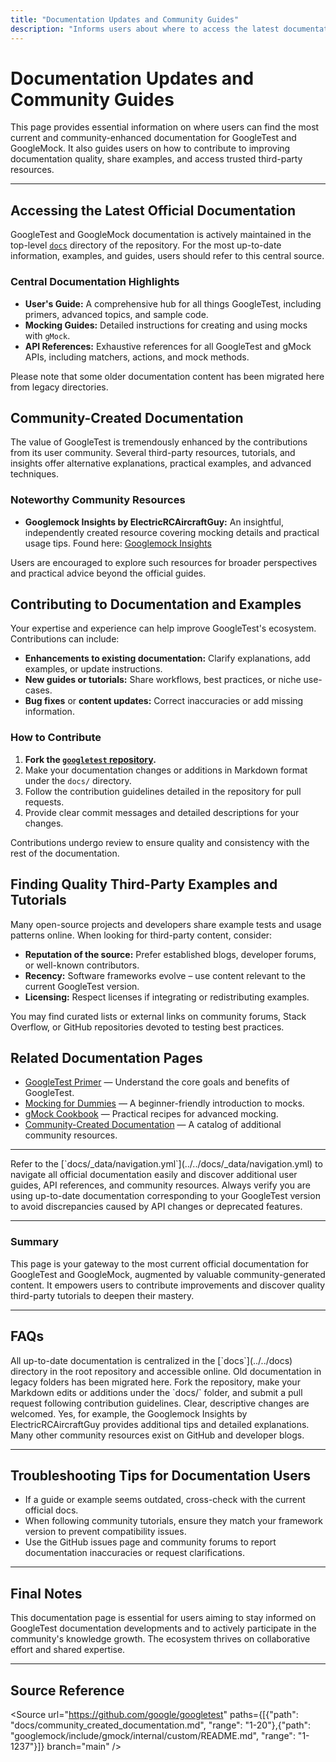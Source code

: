 ```yaml
---
title: "Documentation Updates and Community Guides"
description: "Informs users about where to access the latest documentation, how to contribute improvements or examples, and how to find quality third-party resources."
---
```


# Documentation Updates and Community Guides

This page provides essential information on where users can find the most current and community-enhanced documentation for GoogleTest and GoogleMock. It also guides users on how to contribute to improving documentation quality, share examples, and access trusted third-party resources.

---

## Accessing the Latest Official Documentation

GoogleTest and GoogleMock documentation is actively maintained in the top-level [`docs`](../../docs) directory of the repository. For the most up-to-date information, examples, and guides, users should refer to this central source.

### Central Documentation Highlights

- **User's Guide:** A comprehensive hub for all things GoogleTest, including primers, advanced topics, and sample code.
- **Mocking Guides:** Detailed instructions for creating and using mocks with `gMock`.
- **API References:** Exhaustive references for all GoogleTest and gMock APIs, including matchers, actions, and mock methods.

Please note that some older documentation content has been migrated here from legacy directories.

## Community-Created Documentation

The value of GoogleTest is tremendously enhanced by the contributions from its user community. Several third-party resources, tutorials, and insights offer alternative explanations, practical examples, and advanced techniques.

### Noteworthy Community Resources

- **Googlemock Insights by ElectricRCAircraftGuy:** An insightful, independently created resource covering mocking details and practical usage tips. Found here:
  [Googlemock Insights](https://github.com/ElectricRCAircraftGuy/eRCaGuy_dotfiles/blob/master/googletest/insights.md)

Users are encouraged to explore such resources for broader perspectives and practical advice beyond the official guides.

## Contributing to Documentation and Examples

Your expertise and experience can help improve GoogleTest's ecosystem. Contributions can include:

- **Enhancements to existing documentation:** Clarify explanations, add examples, or update instructions.
- **New guides or tutorials:** Share workflows, best practices, or niche use-cases.
- **Bug fixes** or **content updates:** Correct inaccuracies or add missing information.

### How to Contribute

1. **Fork the [`googletest` repository](https://github.com/google/googletest).**
2. Make your documentation changes or additions in Markdown format under the `docs/` directory.
3. Follow the contribution guidelines detailed in the repository for pull requests.
4. Provide clear commit messages and detailed descriptions for your changes.

Contributions undergo review to ensure quality and consistency with the rest of the documentation.

## Finding Quality Third-Party Examples and Tutorials

Many open-source projects and developers share example tests and usage patterns online. When looking for third-party content, consider:

- **Reputation of the source:** Prefer established blogs, developer forums, or well-known contributors.
- **Recency:** Software frameworks evolve – use content relevant to the current GoogleTest version.
- **Licensing:** Respect licenses if integrating or redistributing examples.

You may find curated lists or external links on community forums, Stack Overflow, or GitHub repositories devoted to testing best practices.

## Related Documentation Pages

- [GoogleTest Primer](../overview/intro-concepts/product-value-proposition) — Understand the core goals and benefits of GoogleTest.
- [Mocking for Dummies](../guides/core-test-workflows/mocking-intro) — A beginner-friendly introduction to mocks.
- [gMock Cookbook](../docs/gmock_cook_book.md) — Practical recipes for advanced mocking.
- [Community-Created Documentation](community_created_documentation.md) — A catalog of additional community resources.

---

<Tip>
Refer to the [`docs/_data/navigation.yml`](../../docs/_data/navigation.yml) to navigate all official documentation easily and discover additional user guides, API references, and community resources.
</Tip>

<Check>
Always verify you are using up-to-date documentation corresponding to your GoogleTest version to avoid discrepancies caused by API changes or deprecated features.
</Check>

---

### Summary

This page is your gateway to the most current official documentation for GoogleTest and GoogleMock, augmented by valuable community-generated content. It empowers users to contribute improvements and discover quality third-party tutorials to deepen their mastery.

---

## FAQs

<AccordionGroup title="Common Questions about Documentation and Contributions">
<Accordion title="Where is the latest GoogleTest documentation located?">
All up-to-date documentation is centralized in the [`docs`](../../docs) directory in the root repository and accessible online. Old documentation in legacy folders has been migrated here.
</Accordion>
<Accordion title="How can I contribute to GoogleTest documentation?">
Fork the repository, make your Markdown edits or additions under the `docs/` folder, and submit a pull request following contribution guidelines. Clear, descriptive changes are welcomed.
</Accordion>
<Accordion title="Are there trusted third-party GoogleTest resources?">
Yes, for example, the Googlemock Insights by ElectricRCAircraftGuy provides additional tips and detailed explanations. Many other community resources exist on GitHub and developer blogs.
</Accordion>
</AccordionGroup>

---

## Troubleshooting Tips for Documentation Users

- If a guide or example seems outdated, cross-check with the current official docs.
- When following community tutorials, ensure they match your framework version to prevent compatibility issues.
- Use the GitHub issues page and community forums to report documentation inaccuracies or request clarifications.

---

## Final Notes

This documentation page is essential for users aiming to stay informed on GoogleTest documentation developments and to actively participate in the community's knowledge growth. The ecosystem thrives on collaborative effort and shared expertise.

---

## Source Reference

<Source url="https://github.com/google/googletest" paths={[{"path": "docs/community_created_documentation.md", "range": "1-20"},{"path": "googlemock/include/gmock/internal/custom/README.md", "range": "1-1237"}]} branch="main" />
